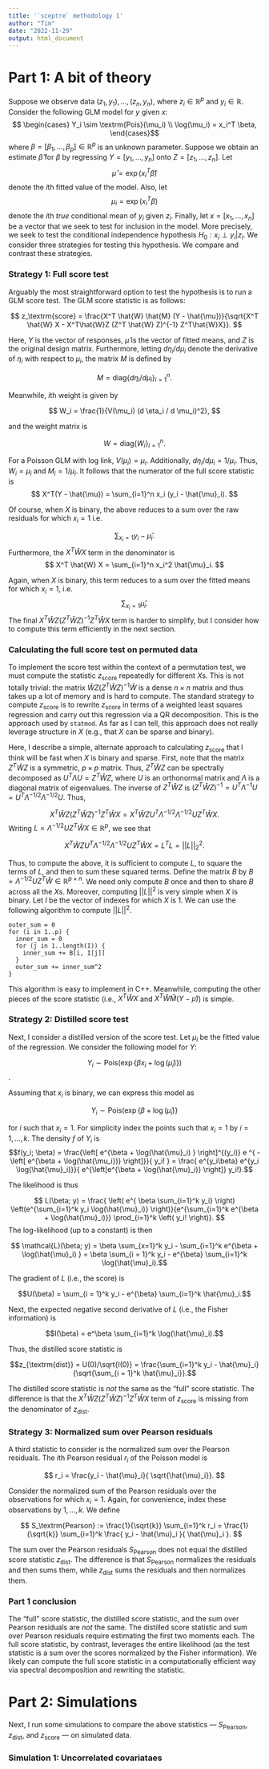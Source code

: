 ```yaml
---
title: '`sceptre` methodology 1'
author: "Tim"
date: "2022-11-29"
output: html_document
---
```


# Part 1: A bit of theory

Suppose we observe data $(z_1, y_1), \dots, (z_n, y_n)$, where $z_i \in \mathbb{R}^p$ and $y_i \in \mathbb{R}$. Consider the following GLM model for $y$ given $x$: $$ \begin{cases} Y_i \sim \textrm{Pois}(\mu_i) \\ \log(\mu_i) = x_i^T \beta, \end{cases}$$ where $\beta = [\beta_1, \dots, \beta_p] \in \mathbb{R}^p$ is an unknown parameter. Suppose we obtain an estimate $\hat{\beta}$ for $\beta$ by regressing $Y = [y_1, \dots, y_n]$ onto $Z = [z_1, \dots, z_n]$. Let $$\hat{\mu} = \exp\left(x_i^T\hat{\beta}\right)$$ denote the $i$th fitted value of the model. Also, let $$\mu_i = \exp\left(x_i^T \beta \right)$$ denote the $i$th *true* conditional mean of $y_i$ given $z_i$. Finally, let $x = [x_1, \dots, x_n]$ be a vector that we seek to test for inclusion in the model. More precisely, we seek to test the conditional independence hypothesis $H_0: x_i \perp y_i | z_i.$ We consider three strategies for testing this hypothesis. We compare and contrast these strategies.

### **Strategy 1: Full score test**

Arguably the most straightforward option to test the hypothesis is to run a GLM score test. The GLM score statistic is as follows:

$$
z_\textrm{score} = \frac{X^T \hat{W} \hat{M} (Y - \hat{\mu})}{\sqrt{X^T \hat{W} X - X^T\hat{W}Z (Z^T \hat{W} Z)^{-1} Z^T\hat{W}X}}.
$$

Here, $Y$ is the vector of responses, $\hat{\mu}$ is the vector of fitted means, and $Z$ is the original design matrix. Furthermore, letting $d\eta_i / d \mu_i$ denote the derivative of $\eta_i$ with respect to $\mu_i$, the matrix $M$ is defined by

$$
M = \textrm{diag} \left\{d \eta_i / d\mu_i \right\}_{i=1}^n.
$$

Meanwhile, $i$th weight is given by

$$
W_i = \frac{1}{V(\mu_i) (d \eta_i / d \mu_i)^2},
$$

and the weight matrix is

$$
W = \textrm{diag} \left\{ W_i \right\}_{i=1}^n. 
$$

For a Poisson GLM with log link, $V(\mu_i) = \mu_i.$ Additionally, $d\eta_i/d\mu_i = 1/\mu_i.$ Thus, $W_i = \mu_i$ and $M_i = 1/\mu_i$. It follows that the numerator of the full score statistic is$$
 X^T(Y - \hat{\mu}) = \sum_{i=1}^n x_i (y_i - \hat{\mu}_i).
$$

Of course, when $X$ is binary, the above reduces to a sum over the raw residuals for which $x_i = 1$ i.e.

$$\sum_{x_i = 1} y_i - \hat{\mu}_i.$$ Furthermore, the $X^T \hat{W} X$ term in the denominator is$$
X^T \hat{W} X = \sum_{i=1}^n x_i^2 \hat{\mu}_i.
$$

Again, when $X$ is binary, this term reduces to a sum over the fitted means for which $x_i = 1$, i.e. $$\sum_{x_i = 1} \hat{\mu}_i.$$ The final $X^T\hat{W}Z (Z^T \hat{W} Z)^{-1} Z^T\hat{W}X$ term is harder to simplify, but I consider how to compute this term efficiently in the next section.

### **Calculating the full score test on permuted data**

To implement the score test within the context of a permutation test, we must compute the statistic $z_\textrm{score}$ repeatedly for different $X$s. This is not totally trivial: the matrix $\hat{W}Z(Z^T \hat{W} Z)^{-1} \hat{W}$ is a dense $n \times n$ matrix and thus takes up a lot of memory and is hard to compute. The standard strategy to compute $z_\textrm{score}$ is to rewrite $z_\textrm{score}$ in terms of a weighted least squares regression and carry out this regression via a QR decomposition. This is the approach used by `statmod`. As far as I can tell, this approach does not really leverage structure in $X$ (e.g., that $X$ can be sparse and binary).

Here, I describe a simple, alternate approach to calculating $z_\textrm{score}$ that I think will be fast when $X$ is binary and sparse. First, note that the matrix $Z^T \hat{W} Z$ is a symmetric, $p \times p$ matrix. Thus, $Z^T \hat{W} Z$ can be spectrally decomposed as $U^T \Lambda U = Z^T \hat{W} Z,$ where $U$ is an orthonormal matrix and $\Lambda$ is a diagonal matrix of eigenvalues. The inverse of $Z^T \hat{W} Z$ is $(Z^T \hat{W} Z)^{-1} = U^T \Lambda^{-1} U = U^T \Lambda^{-1/2} \Lambda^{-1/2} U$. Thus,

$$ X^T\hat{W}Z (Z^T \hat{W} Z)^{-1} Z^T\hat{W}X = X^T \hat{W}Z U^T \Lambda^{-1/2} \Lambda^{-1/2} UZ^T \hat{W} X.$$ Writing $L = \Lambda^{-1/2}UZ^T\hat{W}X \in \mathbb{R}^p,$ we see that

$$ X^T \hat{W}Z U^T \Lambda^{-1/2} \Lambda^{-1/2} UZ^T \hat{W} X = L^TL = ||L||_2^2.$$

Thus, to compute the above, it is sufficient to compute $L$, to square the terms of $L$, and then to sum these squared terms. Define the matrix $B$ by $B = \Lambda^{-1/2}UZ^T\hat{W} \in \mathbb{R}^{p \times n}.$ We need only compute $B$ once and then to share $B$ across all the $X$s. Moreover, computing $||L||^2$ is very simple when $X$ is binary. Let $I$ be the vector of indexes for which $X$ is 1. We can use the following algorithm to compute $||L||^2.$

    outer_sum = 0
    for (i in 1..p) {
      inner_sum = 0
      for (j in 1..length(I)) {
        inner_sum += B[i, I[j]]
      }
      outer_sum += inner_sum^2
    }

This algorithm is easy to implement in C++. Meanwhile, computing the other pieces of the score statistic (i.e., $X^T \hat{W} X$ and $X^T \hat{W} \hat{M}(Y - \hat{\mu})$) is simple.

### **Strategy 2: Distilled score test**

Next, I consider a distilled version of the score test. Let $\mu_i$ be the fitted value of the regression. We consider the following model for $Y$:

$$
Y_i \sim \textrm{Pois}(\exp\left\{\beta x_i + \log(\hat{\mu}_i) \right\})$$.

Assuming that $x_i$ is binary, we can express this model as

$$
Y_i \sim \textrm{Pois}(\exp\left\{\beta + \log(\hat{\mu}_i)\right\}$$

for $i$ such that $x_i=1$. For simplicity index the points such that $x_i = 1$ by $i = 1, \dots, k$. The density $f$ of $Y_i$ is $$f(y_i; \beta) =  \frac{\left[ e^{\beta + \log(\hat{\mu}_i) }  \right]^{(y_i)} e ^{ - \left[ e^{\beta + \log(\hat{\mu_i})} \right]}}{ y_i! } = \frac{ e^{y_i\beta} e^{y_i \log(\hat{\mu}_i)}}{ e^{\left[e^{\beta + \log(\hat{\mu}_i)} \right]} y_i!}.$$

The likelihood is thus

$$
L(\beta; y) = \frac{ \left( e^{ \beta \sum_{i=1}^k y_i} \right) \left(e^{\sum_{i=1}^k y_i \log(\hat{\mu}_i)} \right)}{e^{\sum_{i=1}^k e^{\beta + \log(\hat{\mu}_i)}} \prod_{i=1}^k \left( y_i! \right)}.
$$ The log-likelihood (up to a constant) is then

$$ \mathcal{L}(\beta; y) = \beta \sum_{x=1}^k y_i - \sum_{i=1}^k e^{\beta + \log(\hat{\mu}_i) } = \beta \sum_{i = 1}^k y_i - e^{\beta} \sum_{i=1}^k \log(\hat{\mu}_i).$$

The gradient of $L$ (i.e., the score) is

$$U(\beta) = \sum_{i = 1}^k y_i - e^{\beta} \sum_{i=1}^k \hat{\mu}_i.$$

Next, the expected negative second derivative of $L$ (i.e., the Fisher information) is

$$I(\beta) = e^\beta \sum_{i=1}^k \log(\hat{\mu}_i).$$

Thus, the distilled score statistic is

$$z_{\textrm{dist}} = U(0)/\sqrt{I(0)} = \frac{\sum_{i=1}^k y_i - \hat{\mu}_i}{\sqrt{\sum_{i = 1}^k \hat{\mu}_i}}.$$

The distilled score statistic is *not* the same as the "full" score statistic. The difference is that the $X^T\hat{W}Z (Z^T \hat{W} Z)^{-1} Z^T\hat{W}X$ term of $z_\textrm{score}$ is missing from the denominator of $z_{\textrm{dist}}$.

### **Strategy 3: Normalized sum over Pearson residuals**

A third statistic to consider is the normalized sum over the Pearson residuals. The $i$th Pearson residual $r_i$ of the Poisson model is

$$
r_i = \frac{y_i - \hat{\mu}_i}{ \sqrt{\hat{\mu}_i}}.
$$

Consider the normalized sum of the Pearson residuals over the observations for which $x_i = 1$. Again, for convenience, index these observations by $1, \dots, k$. We define

$$
S_\textrm{Pearson} := \frac{1}{\sqrt{k}} \sum_{i=1}^k r_i = \frac{1}{\sqrt{k}} \sum_{i=1}^k \frac{ y_i - \hat{\mu}_i }{ \hat{\mu}_i }.
$$

The sum over the Pearson residuals $S_\textrm{Pearson}$ does not equal the distilled score statistic $z_\textrm{dist}$. The difference is that $S_\textrm{Pearson}$ normalizes the residuals and then sums them, while $z_\textrm{dist}$ sums the residuals and then normalizes them.

### **Part 1 conclusion**

The "full" score statistic, the distilled score statistic, and the sum over Pearson residuals are *not* the same. The distilled score statistic and sum over Pearson residuals require estimating the first two moments each. The full score statistic, by contrast, leverages the entire likelihood (as the test statistic is a sum over the scores normalized by the Fisher information). We likely can compute the full score statistic in a computationally efficient way via spectral decomposition and rewriting the statistic.

# Part 2: Simulations

Next, I run some simulations to compare the above statistics --- $S_\textrm{Pearson}$, $z_\textrm{dist}$, and $z_\textrm{score}$ --- on simulated data.

### **Simulation 1: Uncorrelated covariataes**
